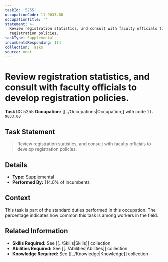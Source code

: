 ```yaml
---
taskId: '5255'
occupationCode: 11-9033.00
occupationTitle: ''
statement: >-
  Review registration statistics, and consult with faculty officials to develop
  registration policies.
taskType: Supplemental
incumbentsResponding: 114
collection: Tasks
source: onet
---
```

# Review registration statistics, and consult with faculty officials to develop registration policies.

**Task ID:** 5255
**Occupation:** [[../Occupations|Occupation]] with code `11-9033.00`

## Task Statement

> Review registration statistics, and consult with faculty officials to develop registration policies.

## Details

- **Type:** Supplemental
- **Performed By:** 114.0% of incumbents

## Context

This task is part of the standard duties performed in this occupation. The percentage indicates how common this task is among workers in the field.

## Related Information

- **Skills Required:** See [[../Skills|Skills]] collection
- **Abilities Required:** See [[../Abilities|Abilities]] collection
- **Knowledge Required:** See [[../Knowledge|Knowledge]] collection
